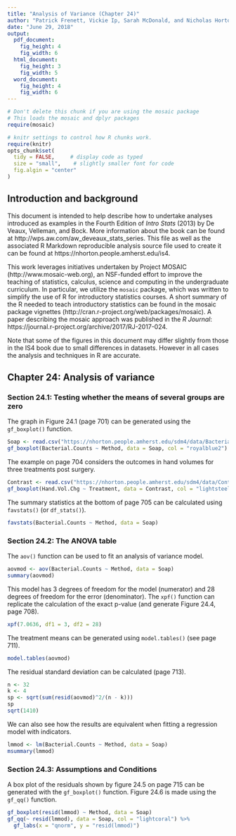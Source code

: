 ```yaml
---
title: "Analysis of Variance (Chapter 24)"
author: "Patrick Frenett, Vickie Ip, Sarah McDonald, and Nicholas Horton (nhorton@amherst.edu)"
date: "June 29, 2018"
output: 
  pdf_document:
    fig_height: 4
    fig_width: 6
  html_document:
    fig_height: 3
    fig_width: 5
  word_document:
    fig_height: 4
    fig_width: 6
---
```

  
  
```r
# Don't delete this chunk if you are using the mosaic package
# This loads the mosaic and dplyr packages
require(mosaic)
```

```r
# knitr settings to control how R chunks work.
require(knitr)
opts_chunk$set(
  tidy = FALSE,     # display code as typed
  size = "small",    # slightly smaller font for code
  fig.algin = "center"
)
```

## Introduction and background 

This document is intended to help describe how to undertake analyses introduced 
as examples in the Fourth Edition of *Intro Stats* (2013) by De Veaux, Velleman, and Bock.
More information about the book can be found at http://wps.aw.com/aw_deveaux_stats_series.  This
file as well as the associated R Markdown reproducible analysis source file used to create it can be found at https://nhorton.people.amherst.edu/is4.

This work leverages initiatives undertaken by Project MOSAIC (http://www.mosaic-web.org), an NSF-funded effort to improve the teaching of statistics, calculus, science and computing in the undergraduate curriculum. In particular, we utilize the `mosaic` package, which was written to simplify the use of R for introductory statistics courses. A short summary of the R needed to teach introductory statistics can be found in the mosaic package vignettes (http://cran.r-project.org/web/packages/mosaic). A paper describing the mosaic approach was published in the *R Journal*: https://journal.r-project.org/archive/2017/RJ-2017-024.

Note that some of the figures in this document may differ slightly from those in the IS4 book due to small differences in datasets. However in all cases the analysis and techniques in R are accurate.

## Chapter 24: Analysis of variance

### Section 24.1: Testing whether the means of several groups are zero

The graph in Figure 24.1 (page 701) can be generated using the `gf_boxplot()` function.

```r
Soap <- read.csv("https://nhorton.people.amherst.edu/sdm4/data/Bacterial_Soap.csv")
gf_boxplot(Bacterial.Counts ~ Method, data = Soap, col = "royalblue2")
```

The example on page 704 considers the outcomes in hand volumes for three treatments
post surgery.
```r
Contrast <- read.csv("https://nhorton.people.amherst.edu/sdm4/data/Contrast_baths.csv")
gf_boxplot(Hand.Vol.Chg ~ Treatment, data = Contrast, col = "lightsteelblue4")
```

The summary statistics at the bottom of page 705 can be calculated using `favstats()` (or `df_stats()`).

```r
favstats(Bacterial.Counts ~ Method, data = Soap)
```

### Section 24.2: The ANOVA table

The `aov()` function can be used to fit an analysis of variance model.

```r
aovmod <- aov(Bacterial.Counts ~ Method, data = Soap)
summary(aovmod)
```

This model has 3 degrees of freedom for the model (numerator) and 28 degrees of
freedom for the error (denominator).  The `xpf()` function can replicate the calculation of the exact p-value (and generate Figure 24.4, page 708).

```r
xpf(7.0636, df1 = 3, df2 = 28)
```


The treatment means can be generated using `model.tables()` (see page 711).

```r
model.tables(aovmod)
```

The residual standard deviation can be calculated (page 713).

```r
n <- 32
k <- 4
sp <- sqrt(sum(resid(aovmod)^2/(n - k)))
sp
sqrt(1410)
```

We can also see how the results are equivalent when fitting a regression model
with indicators.

```r
lmmod <- lm(Bacterial.Counts ~ Method, data = Soap)
msummary(lmmod)
```

### Section 24.3: Assumptions and Conditions

A box plot of the residuals shown by figure 24.5 on page 715 can be generated with the `gf_boxplot()` function. Figure 24.6 is made using 
the `gf_qq()` function.

```r
gf_boxplot(resid(lmmod) ~ Method, data = Soap)
gf_qq(~ resid(lmmod), data = Soap, col = "lightcoral") %>%
  gf_labs(x = "qnorm", y = "resid(lmmod)")
```
